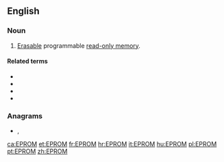 ==English==
{{wikipedia}}

===Noun===
{{en-noun}}

# {{label|en|electronics}} [[erasable|Erasable]] programmable [[read-only memory]].

====Related terms====
* {{l|en|EEPROM}}
* {{l|en|PROM}}
* {{l|en|ROM}}
* {{l|en|flash memory}}

===Anagrams===
* {{l|en|moper}}, {{l|en|proem}}

[[ca:EPROM]]
[[et:EPROM]]
[[fr:EPROM]]
[[hr:EPROM]]
[[it:EPROM]]
[[hu:EPROM]]
[[pl:EPROM]]
[[pt:EPROM]]
[[zh:EPROM]]